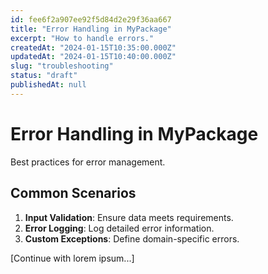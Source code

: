 ```yaml
---
id: fee6f2a907ee92f5d84d2e29f36aa667
title: "Error Handling in MyPackage"
excerpt: "How to handle errors."
createdAt: "2024-01-15T10:35:00.000Z"
updatedAt: "2024-01-15T10:40:00.000Z"
slug: "troubleshooting"
status: "draft"
publishedAt: null
---
```


# Error Handling in MyPackage

Best practices for error management.

## Common Scenarios

1. **Input Validation**: Ensure data meets requirements.
2. **Error Logging**: Log detailed error information.
3. **Custom Exceptions**: Define domain-specific errors.

[Continue with lorem ipsum...]
